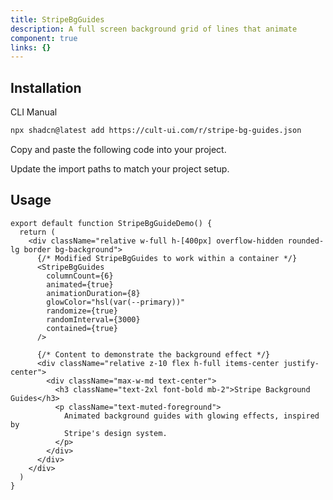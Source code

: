 ```yaml
---
title: StripeBgGuides
description: A full screen background grid of lines that animate
component: true
links: {}
---
```


<ComponentPreview
  name="stripe-bg-guides-demo"
  className="[&_.preview>[data-orientation=vertical]]:sm:max-w-[70%]"
  description="All variations"
/>

## Installation

<CodeTabs>

<TabsList>
  <TabsTrigger value="cli">CLI</TabsTrigger>
  <TabsTrigger value="manual">Manual</TabsTrigger>
</TabsList>

<TabsContent value="cli">

```bash
npx shadcn@latest add https://cult-ui.com/r/stripe-bg-guides.json
```

</TabsContent>

<TabsContent value="manual">

<Steps>

<Step>Copy and paste the following code into your project.</Step>

<ComponentSource name="stripe-bg-guides" />

<Step>Update the import paths to match your project setup.</Step>

</Steps>

</TabsContent>

</CodeTabs>

## Usage

```tsx
export default function StripeBgGuideDemo() {
  return (
    <div className="relative w-full h-[400px] overflow-hidden rounded-lg border bg-background">
      {/* Modified StripeBgGuides to work within a container */}
      <StripeBgGuides
        columnCount={6}
        animated={true}
        animationDuration={8}
        glowColor="hsl(var(--primary))"
        randomize={true}
        randomInterval={3000}
        contained={true}
      />

      {/* Content to demonstrate the background effect */}
      <div className="relative z-10 flex h-full items-center justify-center">
        <div className="max-w-md text-center">
          <h3 className="text-2xl font-bold mb-2">Stripe Background Guides</h3>
          <p className="text-muted-foreground">
            Animated background guides with glowing effects, inspired by
            Stripe's design system.
          </p>
        </div>
      </div>
    </div>
  )
}
```
